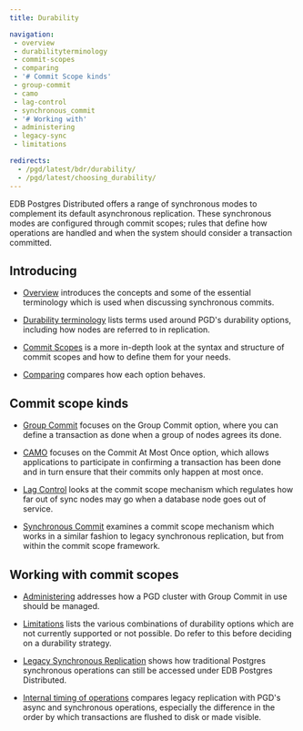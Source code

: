 ```yaml
---
title: Durability

navigation:
 - overview
 - durabilityterminology
 - commit-scopes
 - comparing
 - '# Commit Scope kinds'
 - group-commit
 - camo
 - lag-control
 - synchronous_commit
 - '# Working with'
 - administering
 - legacy-sync
 - limitations

redirects:
  - /pgd/latest/bdr/durability/
  - /pgd/latest/choosing_durability/
---
```


EDB Postgres Distributed offers a range of synchronous modes to complement its
default asynchronous replication. These synchronous modes are configured through
commit scopes; rules that define how operations are handled and when the system
should consider a transaction committed. 

## Introducing 

* [Overview](overview) introduces the concepts and some of the essential 
terminology which is used when discussing synchronous commits.

* [Durability terminology](durabilityterminology) lists terms used around PGD's 
durability options, including how nodes are referred to in replication.

* [Commit Scopes](commit-scopes) is a more in-depth look at the syntax and structure
of commit scopes and how to define them for your needs.

* [Comparing](comparing) compares how each option behaves.

## Commit scope kinds

* [Group Commit](group-commit) focuses on the Group Commit option, where you can
define a transaction as done when a group of nodes agrees its done.

* [CAMO](camo) focuses on the Commit At Most Once option, which allows applications
to participate in confirming a transaction has been done and in turn ensure that
their commits only happen at most once.

* [Lag Control](lag-control) looks at the commit scope mechanism which regulates how
far out of sync nodes may go when a database node goes out of service.

* [Synchronous Commit](synchronous_commit) examines a commit scope mechanism which works
in a similar fashion to legacy synchronous replication, but from within the commit scope framework.

## Working with commit scopes

* [Administering](administering) addresses how a PGD cluster with Group Commit
in use should be managed.

* [Limitations](limitations) lists the various combinations of durability options
which are not currently supported or not possible. Do refer to this before deciding
on a durability strategy.

* [Legacy Synchronous Replication](legacy-sync) shows how traditional Postgres synchronous operations
can still be accessed under EDB Postgres Distributed.

* [Internal timing of operations](timing) compares legacy replication with PGD's async and synchronous
operations, especially the difference in the order by which transactions are flushed to disk or made visible.



